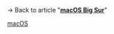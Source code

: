 {{LPR
|article = macOS Big Sur
|latest release version = 11.5 RC<ref>{{cite web|url=https://www.macrumors.com/2021/07/19/apple-seeds-macos-big-sur-11-5-rc-2/|title=Apple Seeds Second Release Candidate Version of macOS Big Sur 11.5 to Developers|website=[[MacRumors]]|first=Juli|last=Clover|date=July 20, 2021|access-date=July 20, 2021}}</ref> (20G71)<ref>{{cite web|url=https://developer.apple.com/news/releases/?id=07192021d|title=macOS Big Sur 11.5 RC (20G71) - Releases - Apple Developer|website=Apple Developer|publisher=[[Apple Inc.]]|date=July 20, 2021|access-date=July 20, 2021}}</ref>
|latest release date = {{Start date and age|2021|7|20}}
}}
<noinclude>
→ Back to article "'''[[macOS Big Sur]]'''"
{{Template reference list}}
[[Category:Latest preview software release templates|macOS]]
</noinclude>